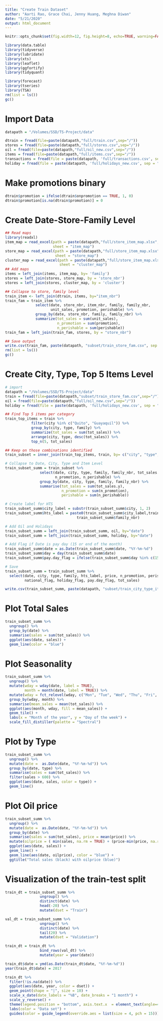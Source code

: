 ```yaml
---
title: "Create Train Dataset"
author: "Aarti Rao, Grace Chai, Jenny Huang, Meghna Diwan"
date: "5/21/2020"
output: html_document
---
```


```r
knitr::opts_chunk$set(fig.width=12, fig.height=8, echo=TRUE, warning=FALSE, message=FALSE, fig.keep = 'all')
```

```r
library(data.table)
library(tidyverse)
library(lubridate)
library(xts)
library(leaflet)
library(ggfortify)
library(tidyquant)

library(forecast)
library(tseries)
library(TSA)
rm(list = ls())
gc()
```

# Import Data
```r
datapath = "/Volumes/SSD/TS-Project/data"

dtrain = fread(file=paste(datapath,"full/train.csv",sep="/"))
stores = fread(file=paste(datapath,"full/stores.csv",sep="/"))
oil = fread(file=paste(datapath,"full/oil_new.csv",sep="/"))
items = fread(file=paste(datapath,"full/items.csv",sep="/"))
transactions = fread(file = paste(datapath, 'full/transactions.csv', sep = "/"))
holiday = fread(file = paste(datapath, 'full/holidays_new.csv', sep = "/"))
```

# Make promotions binary
```r
dtrain$promotion = ifelse(dtrain$onpromotion == TRUE, 1, 0)
dtrain$promotion[is.na(dtrain$promotion)] = 0
```

# Create Date-Store-Family Level
```r
## Read maps
library(readxl)
item_map = read_excel(path = paste(datapath,"full/store_item_map.xlsx",sep="/"), 
                      sheet = "item_map")
store_map = read_excel(path = paste(datapath,"full/store_item_map.xlsx",sep="/"), 
                       sheet = "store_map")
cluster_map = read_excel(path = paste(datapath,"full/store_item_map.xlsx",sep="/"), 
                         sheet = "cluster_map")
## Add maps
items = left_join(items, item_map, by= 'family')
stores = left_join(stores, store_map, by = 'store_nbr')
stores = left_join(stores, cluster_map, by = 'cluster')

## Collapse to store, family level
train_item <- left_join(dtrain, items, by="item_nbr")
train_fam = train_item %>%
              select(date, store_nbr, item_nbr, family, family_nbr, 
                     unit_sales, promotion, perishable) %>%
              group_by(date, store_nbr, family, family_nbr) %>%
              summarize(tot_sales = sum(unit_sales),
                        n_promotion = sum(promotion),
                        n_perishable = sum(perishable))
train_fam = left_join(train_fam, stores, by = "store_nbr")

## Save output
write.csv(train_fam, paste(datapath, "subset/train_store_fam.csv", sep = "/"))
rm(list = ls())
gc()
```

# Create City, Type, Top 5 Items Level
```r
# import
datapath = "/Volumes/SSD/TS-Project/data"
train = fread(file=paste(datapath,"subset/train_store_fam.csv",sep="/"))
oil = fread(file=paste(datapath,"full/oil_new.csv",sep="/"))
holiday = fread(file = paste(datapath, 'full/holidays_new.csv', sep = "/"))

## Find Top 5 items per category
train_top_items = train %>%
            filter(city %in% c("Quito", "Guayaquil")) %>%
            group_by(city, type, family) %>%
            summarize(tot_sales = sum(tot_sales)) %>%
            arrange(city, type, desc(tot_sales)) %>%
            top_n(5, tot_sales)

## Keep on those combinations identified
train_subset = inner_join(train_top_items, train, by= c("city", "type", "family"))

# Collapse to Date, City, Type and Item Level
train_subset_summ = train_subset %>%
                select(date, city, type, family, family_nbr, tot_sales.y, 
                       n_promotion, n_perishable) %>%
                group_by(date, city, type, family, family_nbr) %>%
                summarise(tot_sales = sum(tot_sales.y),
                          n_promotion = sum(n_promotion),
                          perishable = sum(n_perishable))

# Create label for HTS
train_subset_summ$city_label = substr(train_subset_summ$city, 1, 2)
train_subset_summ$hts_label = paste0(train_subset_summ$city_label,train_subset_summ$type,
                                 train_subset_summ$family_nbr)

# Add Oil and Holidays
train_subset_summ = left_join(train_subset_summ, oil, by="date")
train_subset_summ = left_join(train_subset_summ, holiday, by="date")

# Add Flag if Date is pay day (15 or end of the month)
train_subset_summ$date = as.Date(train_subset_summ$date, "%Y-%m-%d")
train_subset_summ$day = day(train_subset_summ$date)
train_subset_summ$pay.day_flag = ifelse(train_subset_summ$day %in% c(15, 28, 29, 30, 31), 1, 0)

# Save
train_subset_summ = train_subset_summ %>% 
  select(date, city, type, family, hts_label, price, n_promotion, perishable, 
         national_flag, holiday_flag, pay.day_flag, tot_sales)

write.csv(train_subset_summ, paste(datapath, "subset/train_city_type_item.csv", sep = "/"))
```

# Plot Total Sales
```r
train_subset_summ %>%
  ungroup() %>%
  group_by(date) %>%
  summarise(sales = sum(tot_sales)) %>%
  ggplot(aes(date, sales)) +
  geom_line(color = "blue")
```

# Plot Seasonality
```r
train_subset_summ %>%
  ungroup() %>%
  mutate(wday = wday(date, label = TRUE),
         month = month(date, label = TRUE)) %>%
  mutate(wday = fct_relevel(wday, c("Mon", "Tue", "Wed", "Thu", "Fri", "Sat", "Sun"))) %>%
  group_by(wday, month) %>%
  summarise(mean_sales = mean(tot_sales)) %>%
  ggplot(aes(month, wday, fill = mean_sales)) +
  geom_tile() +
  labs(x = "Month of the year", y = "Day of the week") +
  scale_fill_distiller(palette = "Spectral")
```

# Plot by Type
```r
train_subset_summ %>%
  ungroup() %>%
  mutate(date =  as.Date(date, "%Y-%m-%d")) %>%
  group_by(date, type) %>%
  summarise(sales = sum(tot_sales)) %>%
  filter(sales > 600) %>%
  ggplot(aes(date, sales, color = type)) +
  geom_line()
```

# Plot Oil price
```r
train_subset_summ %>%
  ungroup() %>%
  mutate(date =  as.Date(date, "%Y-%m-%d")) %>%
  group_by(date) %>%
  summarise(sales = sum(tot_sales), price = mean(price)) %>%
  mutate(oilprice = ( min(sales, na.rm = TRUE) + (price-min(price, na.rm=TRUE)) / (max(price, na.rm = TRUE) - min(price, na.rm = TRUE)) * (max(sales, na.rm = TRUE) - min(sales, na.rm = TRUE)) )) %>%
  ggplot(aes(date, sales)) +
  geom_line() +
  geom_line(aes(date, oilprice), color = "blue") +
  ggtitle("Total sales (black) with oilprice (blue)")
```

# Visualization of the train-test split
```r
train_dt = train_subset_summ %>% 
                ungroup() %>%
                distinct(date) %>%
                head(-20) %>%
                mutate(dset = "Train")

val_dt = train_subset_summ %>% 
                ungroup() %>%
                distinct(date) %>%
                tail(20) %>%
                mutate(dset = "Validation")

train_dt = train_dt %>%
                bind_rows(val_dt) %>%
                mutate(year = year(date))

train_dt$date = ymd(as.Date(train_dt$date, "%Y-%m-%d"))
year(train_dt$date) = 2017

train_dt %>%
  filter(!is.na(date)) %>%
  ggplot(aes(date, year, color = dset)) +
  geom_point(shape = "|", size = 10) +
  scale_x_date(date_labels = "%B", date_breaks = "1 month") +
  scale_y_reverse() +
  theme(legend.position = "bottom", axis.text.x  = element_text(angle=45, hjust=1, vjust=0.9)) +
  labs(color = "Data set") +
  guides(color = guide_legend(override.aes = list(size = 4, pch = 15)))
```

